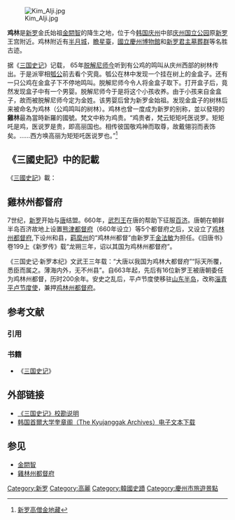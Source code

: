 {{Infobox Korean name
|img = Gyerim.jpg
|hangul = 계림
|hanja = 鷄林
|rr = Gyerim
|mr = Kyerim
}}
[[File:Kim_Alji.jpg|thumb]]

'''鸡林'''是[[新罗|新罗]]金氏始祖[[金閼智|金閼智]]的降生之地，位于今[[韩国|韩国]][[庆州|庆州]]中部[[庆州国立公园|庆州国立公园]]原[[新罗|新罗]]王宫附近。鸡林附近有[[半月城|半月城]]，[[瞻星臺|瞻星臺]]，[[國立慶州博物館|國立慶州博物館]]和[[新罗君主墓葬群|新罗君主墓葬群]]等名胜古迹。

据《[[三国史记|三国史记]]》记载， 65年[[脱解尼师今|脱解尼师今]]听到有公鸡的鸣叫从庆州西部的树林传出。于是派宰相[[瓠公|瓠公]]前去看个究竟。瓠公在林中发现一个挂在树上的金盒子。还有一只公鸡在金盒子下不停地鸣叫。脱解尼师今令人将金盒子取下。打开盒子后，竟然发现盒子中有一个男婴。脱解尼师今于是将这个小孩收养。由于小孩来自金盒子，故而被脱解尼师今定为金姓。该男婴后曾为新罗金始祖。发现金盒子的树林后来被命名为鸡林（公鸡鸣叫的树林）。鸡林也曾一度成为新罗的别称，並以發現的'''雞林'''最為當時新羅的國號。梵文中称为鸡贵。“鸡贵者，梵云矩矩吒医说罗。矩矩吒是鸡，医说罗是贵，即高丽国也。相传彼国敬鸡神而取尊，故戴翎羽而表饰矣。……西方唤高丽为矩矩吒医说罗也。”<ref>[http://www.jiuhuashan.com.cn/include/web_view.php?typeID=164&viewID=842 新罗高僧金地藏]</ref>

== 《三國史記》中的記載 ==
《[[三國史記|三國史記]]》載：{{quote|（脱解尼师今）九年 春三月 王夜聞 金城西始林樹間 有鷄鳴聲 遲明遣瓠公視之 有金色小櫝 掛樹枝 白雞鳴於其下 瓠公還告 王使人取櫝開之 有小男兒在其中姿容奇偉 上喜謂左右曰 "此豈非天遺我以令胤乎" 乃收養之 及長聰明多智略 乃名閼智 以其出於金櫝 姓金氏 改始林名雞林 因以爲國號}}

== 雞林州都督府 ==
7世纪，[[新罗|新罗]]开始与[[唐|唐]]结盟。660年，[[武烈王|武烈王]]在唐的帮助下征服[[百济|百济]]。唐朝在朝鲜半岛百济故地上设置[[熊津都督府|熊津都督府]]（660年设立）等5个都督府之后，又设立了[[鸡林州都督府|鸡林州都督府]],下设州和县，[[羁縻州|羁縻州]]的“鸡林州都督”由新罗王[[金法敏|金法敏]]为担任。《旧唐书》卷199上《新罗传》载“龙朔三年，诏以其国为鸡林州都督府”。

《三国史记·新罗本纪》文武王三年载：“大唐以我国为鸡林大都督府”“际天所覆，悉臣而属之。薄海内外，无不州县”。自663年起，先后有16位新罗王被唐朝委任为鸡林州都督，历时200余年。安史之乱后，平卢节度使移驻[[山东半岛|山东半岛]]，改称[[淄青平卢节度使|淄青平卢节度使]]，兼押[[鸡林州都督府|鸡林州都督府]]。

== 参考文献 ==
=== 引用 ===
{{Reflist}}

=== 书籍 ===
{{Wikisource|三國史記/新羅本紀/卷1/脫解_尼師今}}
*《[[三国史记|三国史记]]》

== 外部链接 ==
* [https://web.archive.org/web/20051103021242/http://dprk-cn.com/history/samguksagi.htm 《三国史记》校勘说明]
* [http://kyujanggak.snu.ac.kr/info/info01.jsp 韩国首爾大学奎章阁（The Kyujanggak Archives）电子文本下载]

== 参见 ==
* [[金閼智|金閼智]]
* [[雞林州都督府|雞林州都督府]]

[[Category:新罗|Category:新罗]]
[[Category:高麗|Category:高麗]]
[[Category:韓國史蹟|Category:韓國史蹟]]
[[Category:慶州市旅遊景點|Category:慶州市旅遊景點]]